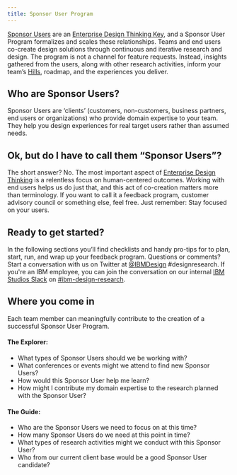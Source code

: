```yaml
---
title: Sponsor User Program
---
```



<PageDescription>

[Sponsor Users](https://www.ibm.com/design/thinking/page/framework/keys/sponsor-users) are an [Enterprise Design Thinking Key](https://www.ibm.com/design/thinking/page/framework/keys), and a Sponsor User Program formalizes and scales these relationships. Teams and end users co-create design solutions through continuous and iterative research and design. The program is not a channel for feature requests. Instead, insights gathered from the users, along with other research activities, inform your team’s [Hills](https://www.ibm.com/design/thinking/page/framework/keys/hills), roadmap, and the experiences you deliver.

</PageDescription>

## Who are Sponsor Users?

Sponsor Users are ‘clients’ (customers, non-customers, business partners, end users or organizations) who provide domain expertise to your team. They help you design experiences for real target users rather than assumed needs.

## Ok, but do I have to call them “Sponsor Users”?

The short answer? No. The most important aspect of [Enterprise Design Thinking](https://www.ibm.com/design/thinking/page/framework) is a relentless focus on human-centered outcomes. Working with end users helps us do just that, and this act of co-creation matters more than terminology. If you want to call it a feedback program, customer advisory council or something else, feel free. Just remember: Stay focused on your users.

## Ready to get started?

In the following sections you’ll find checklists and handy pro-tips for to plan, start, run, and wrap up your feedback program. Questions or comments? Start a conversation with us on Twitter at [@IBMDesign](https://twitter.com/ibmdesign) #designresearch. If you're an IBM employee, you can join the conversation on our internal [IBM Studios Slack](http://ibm-studios.slack.com) on [#ibm-design-research](https://ibm-studios.slack.com/messages/C0WB7GBRT). 

<div className="bx--row bx--no-gutter">
  <NavTile
    title="Planning your program"
    description=" "
    href="/sponsor-user-program/planning"
  />
  <NavTile
    title="Starting your program"
    description=" "
    href="/sponsor-user-program/starting"
  />
  <NavTile
    title="Running your program"
    description=" "
    href="/sponsor-user-program/running"
  />
  <NavTile
    title="Wrapping up your program"
    description=" "
    href="/sponsor-user-program/wrapping-up"
  />
</div>

## Where you come in

Each team member can meaningfully contribute to the creation of a successful Sponsor User Program.

#### The Explorer:

<Row className="bullets-no-bottom-margin">
<Column colMd={7} colLg={7}>

- What types of Sponsor Users should we be working with?
- What conferences or events might we attend to find new Sponsor Users?
- How would this Sponsor User help me learn?
- How might I contribute my domain expertise to the research planned with the Sponsor User?

</Column>
</Row>

#### The Guide:

<Row className="bullets-no-bottom-margin">
<Column colMd={7} colLg={7}>

- Who are the Sponsor Users we need to focus on at this time?
- How many Sponsor Users do we need at this point in time?
- What types of research activities might we conduct with this Sponsor User?
- Who from our current client base would be a good Sponsor User candidate?

</Column>
</Row>

